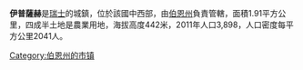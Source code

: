 '''伊普薩赫'''是[[瑞士|瑞士]]的城鎮，位於該國中西部，由[[伯恩州|伯恩州]]負責管轄，面積1.91平方公里，四成半土地是農業用地，海拔高度442米，2011年人口3,898，人口密度每平方公里2041人。

{{Switzerland-geo-stub}}
[[Category:伯恩州的市镇|Category:伯恩州的市镇]]